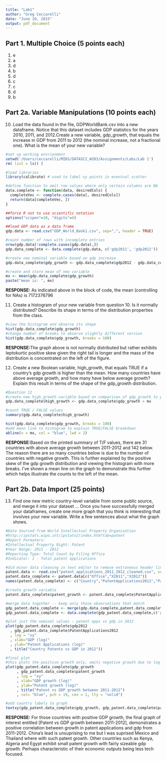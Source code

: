 ```yaml
---
title: "Lab1"
author: "Greg Ceccarelli"
date: "June 10, 2015"
output: pdf_document
---
```


## Part 1. Multiple Choice (5 points each)

1. e
2. a
3. d
4. b
5. d
6. c
7. c
8. d
9. b

## Part 2a. Variable Manipulations (10 points each)

10. Load the data found in the file, GDPWorldBank.csv into a new dataframe.
Notice that this dataset includes GDP statistics for the years 2010, 2011, and 2012.Create a new variable, gdp_growth, that equals the increase in GDP from 2011 to 2012 (the nominal increase, not a fractional one). What is the mean of your new
variable? 

```r
#set up working envrionment
setwd('/Users/ceccarelli/MIDS/DATASCI_W203/Assignments/Labs/Lab 1')
rm( list = ls() )

#load libraries
library(calibrate) # used to label xy points in eventual scatter

#define function to omit row values where only certain columns are NA
data.complete <- function(data, desiredCols) {
  completeVec <- complete.cases(data[, desiredCols])
  return(data[completeVec, ])
}

##force R not to use scientific notation
options("scipen"=10, "digits"=4)

##load GDP data as a data frame
gdp.data <- read.csv("GDP_World_Bank1.csv", sep=",", header = TRUE)

#count number of rows with incomplete entries
nrow(gdp.data[!complete.cases(gdp.data),])
gdp.data_complete <- data.complete(gdp.data, c('gdp2011', 'gdp2012'))

#create new nominal variable based on gdp increase
gdp.data_complete$gdp_growth <- gdp.data_complete$gdp2012 - gdp.data_complete$gdp2011

#create and store mean of new variable
mx <- mean(gdp.data_complete$gdp_growth)
paste("mean is: ", mx)

```

**RESPONSE:** As indicated above in the block of code, the mean (controlling for NAs) is 7172376796

11. Create a histogram of your new variable from question 10. Is it normally
distributed? Describe its shape in terms of the distribution properties from the class.

```r
#view the histogram and observe its shape
hist(gdp.data_complete$gdp_growth)
#change number of breaks to observe slightly different version
hist(gdp.data_complete$gdp_growth, breaks = 100)
```

**RESPONSE:**The graph above is not normally distributed but rather exhibits leptokurtic positive skew given the right tail is longer and the mass of the distribution is concentrated on the left of the figure.


12. Create a new Boolean variable, high_growth, that equals TRUE if a country’s gdp
growth is higher than the mean. How many countries have above average growth,
and how many have below average growth? Explain this result in terms of the shape
of the gdp_growth distribution. 

```r
#Question 12
#create new high_growth variable based on comparison of gdp_growth to population mean
gdp.data_complete$high_growth <- gdp.data_complete$gdp_growth > mx

#count TRUE / FALSE values
summary(gdp.data_complete$high_growth)

hist(gdp.data_complete$gdp_growth, breaks = 100)
#add mean line to histogram to explain TRUE/FALSE breakdown
abline(v = mx, col = "blue", lwd = 2)
```

**RESPONSE:**Based on the printed summary of T/F values, there are 31 countries with above average growth between 2011-2012 and 142 below. The reason there are so many countries below is due to the number of countries with negative growth. This is further explained by the positive skew of the gdp growth distribution and viewing the histogram with more breaks. I've shown a mean line on the graph to demonstrate this further which helps illustrate the counts to the left of the mean.


## Part 2b. Data Import (25 points)

13. Find one new metric country-level variable from some public source, and merge it into your dataset ... Once you have successfully merged your dataframes, create one more graph that you think is interesting that involves your new variable. Write a few sentences about what the graph shows.

```r
#Data Sourced from World Intellectual Property Organization
#http://ipstats.wipo.int/ipstatv2/index.htm?tab=patent
#Report Parmaters:
#Intellectual Property Right: Patent
#Year Range: 2011 - 2012
#Reporting Type: Total Count by Filing Office
#Indicator: 1 - Total patent applications 

#did minor data cleaning in text editor to remove extraneous header lines
patent.data <- read.csv("patent_applications_2011_2012_cleaned.csv", sep=",", header = TRUE)
patent.data_complete <- patent.data[c("Office","X2011","X2012")]
names(patent.data_complete) <- c("Country","PatentApplications2011","PatentApplications2012")

#create growth variable
patent.data_complete$patent_growth <- patent.data_complete$PatentApplications2012 - patent.data_complete$PatentApplications2011

#merge data together -- keep only those observations that match
gdp_patent.data_complete <- merge(gdp.data_complete,patent.data_complete,by="Country")
gdp_patent.data_complete <- data.complete(gdp_patent.data_complete,c('gdp_growth','patent_growth'))

#plot just the nominal values - patent apps vs gdp in 2012
plot(gdp_patent.data_complete$gdp2012
  , gdp_patent.data_complete$PatentApplications2012 
  , log = "xy"
  , xlab="GDP (log)"
  , ylab="Patent Applications (log)"
  , title("Country Patents vs GDP in 2012"))

#final plot
#this plots the positive growth only, omits negative growth due to log transform
plot(gdp_patent.data_complete$gdp_growth
     , gdp_patent.data_complete$patent_growth
     , log = "xy"
     , xlab="GDP growth (log)"
     , ylab="Patent growth (log)"
     , title("Patent vs GDP growth between 2011-2012")
     , col= "blue", pch = 19, cex = 1, lty = "solid")

#add country labels to graph
textxy(gdp_patent.data_complete$gdp_growth, gdp_patent.data_complete$patent_growth, gdp_patent.data_complete$Country)
```

**RESPONSE:** For those countries with positive GDP growth, the final graph of interest entitled [Patent vs GDP growth between 2011-2012], demonstrates a positive correlation between growth in patent applications and gdp from 2011-2012. China's lead is unsuprising to me but I was suprised Mexico and Thailand where with such patent growth. Other countries such as Kenya, Algeria and Egypt exhibit small patent growth with fairly sizeable gdp growth. Perhaps characteristic of their economic outputs being less tech focused.